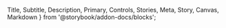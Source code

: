   Title, Subtitle, Description, Primary, Controls, Stories, Meta, Story, Canvas, Markdown
} from '@storybook/addon-docs/blocks';


<Meta name="Docs" of={ComponentStories} />

<Title />
<Subtitle />

## Overview
<Description />
<Primary />

## Parameters
<Controls />

## Slots

Inherits slots from [DtFormBase](?path=/docs/architecture-base-classes--docs#slots).

## Events

### `change`

**Event Detail:**
```json
{
  field: string,    // name attribute of field
  oldValue: string, // previous value before current change
  newValue: string, // updated value
}
```

## CSS Properties / Theming

Inherits custom properties from [DtFormBase](?path=/docs/architecture-base-classes--docs#css-properties).

| Custom Properties   | Default Value   |
|---------------------|-----------------|
| `--dt-multi-select-text-color`              | `#0a0a0a`     |
| `--dt-multi-select-background-color`        | `#fefefe`     |
| `--dt-multi-select-text-color`              | `#0a0a0a`     |
| `--dt-multi-select-tag-border-color`        | `#c2e0ff`     |
| `--dt-multi-select-option-hover-background` | `#f5f5f5`     |

| `--dt-form-border-color`| `#cacaca` |
| `--dt-form-background-color` | `#fff` |
| `--dt-form-text-color` | `#000` |

## Stories
<Stories title="" />
